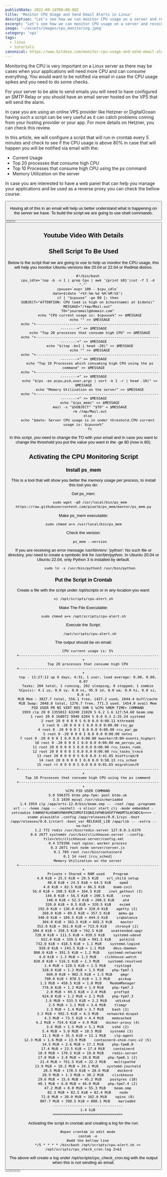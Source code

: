 ```yaml
---
publishDate: 2022-09-14T00:00:00Z
title: 'Monitor CPU Usage and Send Email Alerts in Linux'
description: "Let's see how we can monitor CPU usage on a server and receive emails."
excerpt: "Let's see how we can monitor CPU usage on a server and receive emails."
image: '~/assets/images/cpu_monitoring.jpeg'
category: 'vps'
tags:
  - linux
  - tutorials
canonical: https://www.bitdoze.com/monitor-cpu-usage-and-send-email-alerts-in-linux/
---
```



Monitoring the CPU is very important on a Linux server as there may be cases when your applications will need more CPU and can consume everything. You would want to be notified via email in case the CPU usage spikes and you need to do some checks.

For your server to be able to send emails you will need to have configured an SMTP Relay or you should have an email server hosted on the VPS that will send the alarm.

In case you are using an online VPS provider like Hetzner or DigitalOcean having such a script can be very useful as it can catch problems coming from your hosting provider or your app. For more details on Hetzner, you can check this review.

In this article, we will configure a script that will run in crontab every 5 minutes and check to see if the CPU usage is above 80% in case that will happen you will be notified via email with the:

- Current Usage
- Top 20 processes that consume high CPU
- Top 10 Processes that consume high CPU using the ps command
- Memory Utilization on the server

In case you are interested to have a web panel that can help you manage your applications and be used as a reverse proxy you can check the bellow course:

<Button link="https://webdoze.net/courses/cloudpanel-setup/" text="CloudPanel Setup Course" />

Having all of this in an email will help us better understand what is happening on the server we have. To build the script we are going to use shell commands.

<Button link="https://go.bitdoze.com/do" text="DigitalOcean $100 Free" />
<Button link="https://go.bitdoze.com/vultr" text="Vultr $100 Free" />
<Button link="https://go.bitdoze.com/hetzner" text="Hetzner €⁠20 Free" />

## Youtube Video With Details

<YouTubeEmbed
  url="https://www.youtube.com/embed/FdjECMq1N2U"
  label="Monitor CPU Usage and Send Email Alerts in Linux"
/>

## Shell Script To Be Used

Below is the script that we are going to use to help us monitor the CPU usage, this will help you monitor Ubuntu versions like 20.04 or 22.04 or RedHat distros.

```
    #!/bin/bash
    cpu_idle=`top -b -n 1 | grep Cpu | awk '{print $8}'|cut -f 1 -d "."`
    cpuuse=`expr 100 - $cpu_idle`
    date=$(date '+%Y-%m-%d %H:%M:%S')
    if [ "$cpuuse" -ge 80 ]; then
    SUBJECT="ATTENTION: CPU load is high on $(hostname) at $(date)"
    MESSAGE="/tmp/Mail.out"
    TO="youremail@domain.com"
      echo "CPU current usage is: $cpuuse%" >> $MESSAGE
      echo "" >> $MESSAGE
      echo "+------------------------------------------------------------------+" >> $MESSAGE
      echo "Top 20 processes that consume high CPU" >> $MESSAGE
      echo "+------------------------------------------------------------------+" >> $MESSAGE
      echo "$(top -bn1 | head -20)" >> $MESSAGE
      echo "" >> $MESSAGE
      echo "+------------------------------------------------------------------+" >> $MESSAGE
      echo "Top 10 Processes which consuming high CPU using the ps command" >> $MESSAGE
      echo "+------------------------------------------------------------------+" >> $MESSAGE
      echo "$(ps -eo pcpu,pid,user,args | sort -k 1 -r | head -10)" >> $MESSAGE
      echo "Memory Utilization on the server" >> $MESSAGE
      echo "+------------------------------------------------------------------+" >> $MESSAGE
      echo "$(ps_mem)" >> $MESSAGE
      mail -s "$SUBJECT" "$TO" < $MESSAGE
      rm /tmp/Mail.out
    else
    echo "$date: Server CPU usage is in under threshold.CPU current usage is: $cpuuse%"
      fi
```

In this script, you need to change the TO with your email and in case you want to change the threshold you put the value you want in the -ge 80 (now is 80).

## Activating the CPU Monitoring Script

### Install ps_mem

This is a tool that will show you better the memory usage per process, to install this tool you do:

Get ps_men:

```
      sudo wget -qO /usr/local/bin/ps_mem https://raw.githubusercontent.com/pixelb/ps_mem/master/ps_mem.py
```

Make ps_mem executable:

```
sudo chmod a+x /usr/local/bin/ps_mem
```

Check the version:

```
      ps_mem --version
```

If you are receiving an error message /usr/bin/env: 'python': No such file or directory, you need to create a symbolic link for /usr/bin/python. In Ubuntu 20.04 or Ubuntu 22.04, only Python 3 is installed by default.

```
      sudo ln -s /usr/bin/python3 /usr/bin/python
```

### Put the Script in Crontab

Create a file with the script under /opt/scripts or in any location you want:

```
vi /opt/scripts/cpu-alert.sh
```

Make The File Executable:

```
sudo chmod a+x /opt/scripts/cpu-alert.sh
```

Execute the Script:

```
      /opt/scripts/cpu-alert.sh
```

The output should be on email:

```
    CPU current usage is: 5%
    +------------------------------------------------------------------+
    Top 20 processes that consume high CPU
    +------------------------------------------------------------------+
    top - 11:27:12 up 6 days, 4:31, 1 user, load average: 0.08, 0.08, 0.07
    Tasks: 204 total, 1 running, 202 sleeping, 0 stopped, 1 zombie
    %Cpu(s): 4.1 us, 0.0 sy, 0.0 ni, 95.9 id, 0.0 wa, 0.0 hi, 0.0 si, 0.0 st
    MiB Mem : 3827.7 total, 556.1 free, 1427.2 used, 1844.4 buff/cache
    MiB Swap: 2048.0 total, 1276.7 free, 771.3 used. 1454.0 avail Mem
    PID USER PR NI VIRT RES SHR S %CPU %MEM TIME+ COMMAND
    1959 clp 20 0 1355012 63248 21020 S 6.2 1.6 127:54.60 beam.smp
    1 root 20 0 168072 9940 6204 S 0.0 0.3 2:35.24 systemd
    2 root 20 0 0 0 0 S 0.0 0.0 0:00.11 kthreadd
    3 root 0 -20 0 0 0 I 0.0 0.0 0:00.00 rcu_gp
    4 root 0 -20 0 0 0 I 0.0 0.0 0:00.00 rcu_par_gp
    5 root 0 -20 0 0 0 I 0.0 0.0 0:00.00 netns
    7 root 0 -20 0 0 0 I 0.0 0.0 0:00.00 kworker/0:0H-events_highpri
    10 root 0 -20 0 0 0 I 0.0 0.0 0:00.00 mm_percpu_wq
    11 root 20 0 0 0 0 S 0.0 0.0 0:00.00 rcu_tasks_rude_
    12 root 20 0 0 0 0 S 0.0 0.0 0:00.00 rcu_tasks_trace
    13 root 20 0 0 0 0 S 0.0 0.0 3:41.85 ksoftirqd/0
    14 root 20 0 0 0 0 I 0.0 0.0 9:58.13 rcu_sched
    15 root rt 0 0 0 0 S 0.0 0.0 0:01.65 migration/0
    +------------------------------------------------------------------+
    Top 10 Processes that consume high CPU using the ps command
    +------------------------------------------------------------------+
    %CPU PID USER COMMAND
    5.0 596375 btdo php-fpm: pool btdo.uk
    3.5 1039 mysql /usr/sbin/mariadbd
    1.4 1959 clp /app/erts-12.0/bin/beam.smp -- -root /app -progname erl -- -home /app -- -noshell -s elixir start_cli -mode embedded -setcookie S4WHAF4LH5WHSPWUHPKIVMSFISQKQJVFWEGHSP7YW6MT5LKCNDCA==== -sname plausible -config /app/releases/0.0.1/sys -boot /app/releases/0.0.1/start -boot_var RELEASE_LIB /app/lib -- -extra --no-halt
    1.2 772 redis /usr/bin/redis-server 127.0.0.1:6379
    0.6 2677 systemd+ /usr/bin/clickhouse-server --config-file=/etc/clickhouse-server/config.xml
    0.4 579396 root nginx: worker process
    0.3 2071 root node server/server.js
    0.1 789 root /usr/bin/containerd
    0.1 14 root [rcu_sched]
    Memory Utilization on the server
    +------------------------------------------------------------------+
    Private + Shared = RAM used    Program
    4.0 KiB + 25.5 KiB = 29.5 KiB    erl_child_setup
    40.0 KiB + 24.5 KiB = 64.5 KiB    epmd
    4.0 KiB + 82.5 KiB = 86.5 KiB    dumb-init
    56.0 KiB + 108.5 KiB = 164.5 KiB    inet_gethost (3)
    144.0 KiB + 56.5 KiB = 200.5 KiB    cron
    148.0 KiB + 52.5 KiB = 200.5 KiB    atd
    320.0 KiB + 0.5 KiB = 320.5 KiB    exim4
    192.0 KiB + 136.0 KiB = 328.0 KiB    agetty (2)
    268.0 KiB + 89.5 KiB = 357.5 KiB    qemu-ga
    340.0 KiB + 104.5 KiB = 444.5 KiB    irqbalance
    304.0 KiB + 361.5 KiB = 665.5 KiB    master
    352.0 KiB + 361.0 KiB = 713.0 KiB    chronyd (2)
    384.0 KiB + 358.5 KiB = 742.5 KiB    unattended-upgr
    728.0 KiB + 111.5 KiB = 839.5 KiB    systemd-udevd
    652.0 KiB + 339.5 KiB = 991.5 KiB    polkitd
    732.0 KiB + 418.5 KiB = 1.1 MiB    systemd-logind
    920.0 KiB + 243.5 KiB = 1.1 MiB    dbus-daemon
    800.0 KiB + 391.5 KiB = 1.2 MiB    systemd-networkd
    4.0 KiB + 1.3 MiB = 1.3 MiB    clckhouse-watch
    820.0 KiB + 516.5 KiB = 1.3 MiB    systemd-resolved
    1.4 MiB + 128.5 KiB = 1.5 MiB    rsyslogd
    328.0 KiB + 1.2 MiB = 1.5 MiB    php-fpm7.1
    660.0 KiB + 902.5 KiB = 1.5 MiB    qmgr
    708.0 KiB + 878.5 KiB = 1.5 MiB    pickup
    1.3 MiB + 458.5 KiB = 1.8 MiB    ModemManager
    776.0 KiB + 1.2 MiB = 1.9 MiB    php-fpm7.2
    2.0 MiB + 49.5 KiB = 2.0 MiB    proftpd
    924.0 KiB + 1.2 MiB = 2.1 MiB    php-fpm7.3
    1.6 MiB + 533.5 KiB = 2.2 MiB    udisksd
    2.5 MiB + 1.1 MiB = 3.6 MiB    tlsmgr
    2.3 MiB + 1.4 MiB = 3.7 MiB    bash (2)
    3.3 MiB + 992.5 KiB = 4.3 MiB    networkd-dispat
    4.3 MiB + 73.5 KiB = 4.4 MiB    memcached
    4.2 MiB + 754.0 KiB = 4.9 MiB    docker-proxy (4)
    3.6 MiB + 1.5 MiB = 5.1 MiB    sshd (2)
    5.4 MiB + 5.0 MiB = 10.5 MiB    systemd (3)
    11.1 MiB + 35.5 KiB = 11.1 MiB    clp-agent
    12.3 MiB + 1.6 MiB = 13.9 MiB    containerd-shim-runc-v2 (5)
    14.5 MiB + 2.6 MiB = 17.1 MiB    php-fpm8.0
    17.4 MiB + 23.5 KiB = 17.4 MiB    containerd
    18.9 MiB + 170.5 KiB = 19.0 MiB    redis-server
    17.0 MiB + 3.8 MiB = 20.8 MiB    php-fpm8.1 (2)
    21.4 MiB + 751.5 KiB = 22.2 MiB    multipathd
    13.9 MiB + 10.2 MiB = 24.1 MiB    systemd-journald
    28.5 MiB + 178.5 KiB = 28.6 MiB    dockerd
    28.9 MiB + 1.3 MiB = 30.2 MiB    clickhouse
    29.6 MiB + 15.6 MiB = 45.2 MiB    postgres (18)
    40.1 MiB + 6.0 MiB = 46.0 MiB    php-fpm7.4 (2)
    47.2 MiB + 8.0 MiB = 55.3 MiB    beam.smp
    82.3 MiB + 82.5 KiB = 82.4 MiB    node
    72.0 MiB + 30.0 MiB = 102.0 MiB    nginx (8)
    807.7 MiB + 398.5 KiB = 808.1 MiB    mariadbd
    ---------------------------------
    1.4 GiB
    =================================
```

Activating the script in crontab and creating a log for the run:

```
    #open crontab in edit mode
    contab -e
    #add the bellow line
    */5 * * * * /bin/bash /opt/scripts/cpu-alert.sh >> /opt/scripts/cpu_check_cron.log 2>&1
```

The above will create a log under /opt/scripts/cpu_check_cron.log with the output when this is not sending an email.

<Button link="https://go.bitdoze.com/do" text="DigitalOcean $100 Free" />
<Button link="https://go.bitdoze.com/vultr" text="Vultr $100 Free" />
<Button link="https://go.bitdoze.com/hetzner" text="Hetzner €⁠20 Free" />
